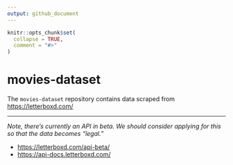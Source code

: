 ```yaml
---
output: github_document
---
```


<!-- README.md is generated from README.Rmd. Please edit that file -->

```r
knitr::opts_chunk$set(
  collapse = TRUE,
  comment = "#>"
)
```

# movies-dataset

<!-- badges: start -->

<!-- badges: end -->

The `movies-dataset` repository contains data scraped from <https://letterboxd.com/>

------------------------------------------------------------------------

*Note, there's currently an API in beta. We should consider applying for this so that the data becomes "legal."*

-   <https://letterboxd.com/api-beta/>
-   <https://api-docs.letterboxd.com/>
